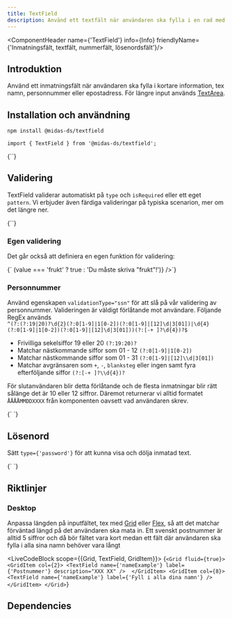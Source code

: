 ```yaml
---
title: TextField
description: Använd ett textfält när användaren ska fylla i en rad med text.
---
```



<ComponentHeader name={'TextField'} info={Info} friendlyName={'Inmatningsfält, textfält, nummerfält, lösenordsfält'}/>


## Introduktion

Använd ett inmatningsfält när användaren ska fylla i kortare information, tex namn, personnummer eller epostadress. För längre input används [TextArea](./textarea.mdx).

## Installation och användning

```bash npm2yarn
npm install @midas-ds/textfield
```

```tsx
import { TextField } from '@midas-ds/textfield';
```

<LiveCodeBlock scope={{TextField}}>
{`<TextField 
  label={'Etikett'}
  description={'Beskrivning'}
/>`}
</LiveCodeBlock>

## Validering
TextField validerar automatiskt på `type` och `isRequired` eller ett eget `pattern`. Vi erbjuder även färdiga valideringar på typiska scenarion, mer om det längre ner.

<LiveCodeBlock scope={{TextField}}>
{`<TextField
  label={'Skriv in din e-post'}
  description={'Obligatorisk!'}
  isRequired
  type={'email'}
/>`}
</LiveCodeBlock>


### Egen validering
Det går också att definiera en egen funktion för validering:

<LiveCodeBlock scope={{TextField}}>
{`<TextField
  label={'Skriv in frukt'}
  validate={(value) => (value === 'frukt' ? true : 'Du måste skriva "frukt"!')}
/>`}
</LiveCodeBlock>


### Personnummer

Använd egenskapen `validationType="ssn"` för att slå på vår validering av personnummer. Valideringen är väldigt förlåtande mot användare. 
Följande RegEx används <br /> ```^(?:(?:19|20)?\d{2}(?:0[1-9]|1[0-2])(?:0[1-9]|[12]\d|3[01])|\d{4}(?:0[1-9]|1[0-2])(?:0[1-9]|[12]\d|3[01]))(?:[-+ ]?\d{4})?$```
- Frivilliga sekelsiffor 19 eller 20 `(?:19:20)?`
- Matchar nästkommande siffor som 01 - 12 `(?:0[1-9]|1[0-2])`
- Matchar nästkommande siffor som 01 - 31 `(?:0[1-9]|[12]\\d|3[01])`
- Matchar avgränsaren som `+`, `-`, `blanksteg` eller ingen samt fyra efterföljande siffor `(?:[-+ ]?\\d{4})?`

För slutanvändaren blir detta förlåtande och de flesta inmatningar blir rätt sålänge det är 10 eller 12 siffror. Däremot returnerar vi alltid formatet `ÅÅÅÅMMDDXXXX` från komponenten oavsett vad användaren skrev.

<LiveCodeBlock scope={{TextField}}>
{`<TextField 
  name="ssn"
  label="Personnummer"
  isSSN={true}
  errorMessage="Fel format för ett personnummer"
/>
`}
</LiveCodeBlock>

## Lösenord

Sätt `type={'password'}` för att kunna visa och dölja inmatad text.

<LiveCodeBlock scope={{TextField}}>
{`<TextField 
  type={'password'} 
  name={'pw'} 
  label={'Skriv in ditt lösenord'} 
  autoComplete={'off'}
/>
`}
</LiveCodeBlock>

## Riktlinjer

### Desktop
Anpassa längden på inputfältet, tex med [Grid](./grid.mdx) eller [Flex](./flex.mdx), så att det matchar förväntad längd på det användaren ska mata in. Ett svenskt postnummer är alltid 5 siffror och då bör fältet vara kort medan ett fält där användaren ska fylla i alla sina namn behöver vara långt

<LiveCodeBlock scope={{Grid, TextField, GridItem}}>
{`<Grid fluid={true}>
    <GridItem col={2}>
      <TextField name={'nameExample'} label={'Postnummer'} description="XXX XX" /> 
    </GridItem>
    <GridItem col={8}>
      <TextField name={'nameExample'} label={'Fyll i alla dina namn'} /> 
    </GridItem>
</Grid>`}
</LiveCodeBlock>

## Dependencies

<ComponentFooter info={Info}/>